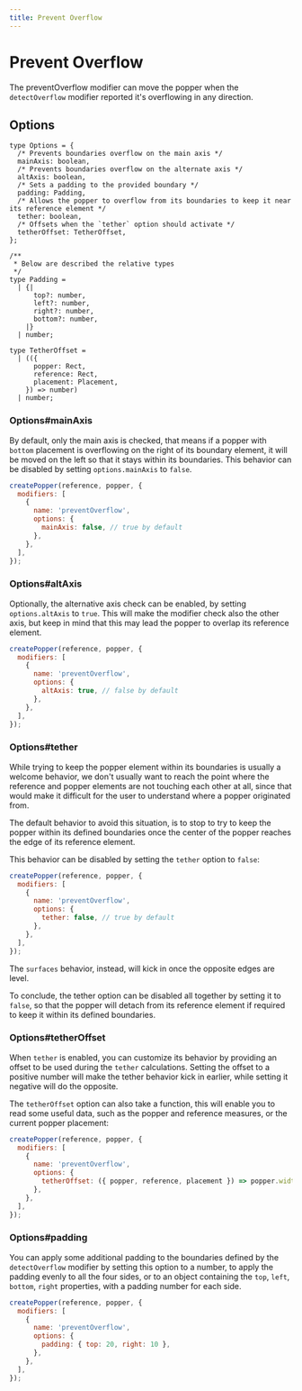 ```yaml
---
title: Prevent Overflow
---
```


# Prevent Overflow

The preventOverflow modifier can move the popper when the `detectOverflow`
modifier reported it's overflowing in any direction.

## Options

```flow
type Options = {
  /* Prevents boundaries overflow on the main axis */
  mainAxis: boolean,
  /* Prevents boundaries overflow on the alternate axis */
  altAxis: boolean,
  /* Sets a padding to the provided boundary */
  padding: Padding,
  /* Allows the popper to overflow from its boundaries to keep it near its reference element */
  tether: boolean,
  /* Offsets when the `tether` option should activate */
  tetherOffset: TetherOffset,
};

/**
 * Below are described the relative types
 */
type Padding =
  | {|
      top?: number,
      left?: number,
      right?: number,
      bottom?: number,
    |}
  | number;

type TetherOffset =
  | (({
      popper: Rect,
      reference: Rect,
      placement: Placement,
    }) => number)
  | number;
```

### Options#mainAxis

By default, only the main axis is checked, that means if a popper with `bottom`
placement is overflowing on the right of its boundary element, it will be moved
on the left so that it stays within its boundaries. This behavior can be
disabled by setting `options.mainAxis` to `false`.

```js
createPopper(reference, popper, {
  modifiers: [
    {
      name: 'preventOverflow',
      options: {
        mainAxis: false, // true by default
      },
    },
  ],
});
```

### Options#altAxis

Optionally, the alternative axis check can be enabled, by setting
`options.altAxis` to `true`. This will make the modifier check also the other
axis, but keep in mind that this may lead the popper to overlap its reference
element.

```js
createPopper(reference, popper, {
  modifiers: [
    {
      name: 'preventOverflow',
      options: {
        altAxis: true, // false by default
      },
    },
  ],
});
```

### Options#tether

While trying to keep the popper element within its boundaries is usually a
welcome behavior, we don't usually want to reach the point where the reference
and popper elements are not touching each other at all, since that would make it
difficult for the user to understand where a popper originated from.

The default behavior to avoid this situation, is to stop to try to keep the
popper within its defined boundaries once the center of the popper reaches the
edge of its reference element.

This behavior can be disabled by setting the `tether` option to `false`:

```js
createPopper(reference, popper, {
  modifiers: [
    {
      name: 'preventOverflow',
      options: {
        tether: false, // true by default
      },
    },
  ],
});
```

The `surfaces` behavior, instead, will kick in once the opposite edges are
level.

To conclude, the tether option can be disabled all together by setting it to
`false`, so that the popper will detach from its reference element if required
to keep it within its defined boundaries.

### Options#tetherOffset

When `tether` is enabled, you can customize its behavior by providing an offset
to be used during the `tether` calculations. Setting the offset to a positive
number will make the tether behavior kick in earlier, while setting it negative
will do the opposite.

The `tetherOffset` option can also take a function, this will enable you to read
some useful data, such as the popper and reference measures, or the current
popper placement:

```js
createPopper(reference, popper, {
  modifiers: [
    {
      name: 'preventOverflow',
      options: {
        tetherOffset: ({ popper, reference, placement }) => popper.width / 2,
      },
    },
  ],
});
```

### Options#padding

You can apply some additional padding to the boundaries defined by the
`detectOverflow` modifier by setting this option to a number, to apply the
padding evenly to all the four sides, or to an object containing the `top`,
`left`, `bottom`, `right` properties, with a padding number for each side.

```js
createPopper(reference, popper, {
  modifiers: [
    {
      name: 'preventOverflow',
      options: {
        padding: { top: 20, right: 10 },
      },
    },
  ],
});
```
